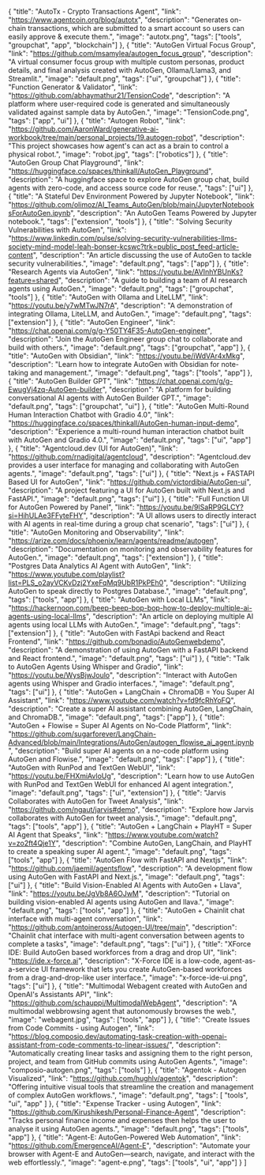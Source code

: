   {
    "title": "AutoTx - Crypto Transactions Agent",
    "link": "https://www.agentcoin.org/blog/autotx",
    "description": "Generates on-chain transactions, which are submitted to a smart account so users can easily approve & execute them.",
    "image": "autotx.png",
    "tags": ["tools", "groupchat", "app", "blockchain"]
  },
  {
    "title": "AutoGen Virtual Focus Group",
    "link": "https://github.com/msamylea/autogen_focus_group",
    "description": "A virtual consumer focus group with multiple custom personas, product details, and final analysis created with AutoGen, Ollama/Llama3, and Streamlit.",
    "image": "default.png",
    "tags": ["ui", "groupchat"]
  },
  {
    "title": "Function Generator & Validator",
    "link": "https://github.com/abhaymathur21/TensionCode",
    "description": "A platform where user-required code is generated and simultaneously validated against sample data by AutoGen.",
    "image": "TensionCode.png",
    "tags": ["app", "ui"]
  },
  {
    "title": "Autogen Robot",
    "link": "https://github.com/AaronWard/generative-ai-workbook/tree/main/personal_projects/19.autogen-robot",
    "description": "This project showcases how agent's can act as a brain to control a physical robot.",
    "image": "robot.jpg",
    "tags": ["robotics"]
  },
  {
    "title": "AutoGen Group Chat Playground",
    "link": "https://huggingface.co/spaces/thinkall/AutoGen_Playground",
    "description": "A huggingface space to explore AutoGen group chat, build agents with zero-code, and access source code for reuse.",
    "tags": ["ui"]
  },
  {
    "title": "A Stateful Dev Environment Powered by Jupyter Notebook",
    "link": "https://github.com/olimoz/AI_Teams_AutoGen/blob/main/JupyterNotebooksForAutoGen.ipynb",
    "description": "An AutoGen Teams Powered by Jupyter notebook.",
    "tags": ["extension", "tools"]
  },
  {
    "title": "Solving Security Vulnerabilities with AutoGen",
    "link": "https://www.linkedin.com/pulse/solving-security-vulnerabilities-llms-society-mind-model-leah-bonser-kcswc?trk=public_post_feed-article-content",
    "description": "An article discussing the use of AutoGen to tackle security vulnerabilities.",
    "image": "default.png",
    "tags": ["app"]
  },
  {
    "title": "Research Agents via AutoGen",
    "link": "https://youtu.be/AVInhYBUnKs?feature=shared",
    "description": "A guide to building a team of AI research agents using AutoGen.",
    "image": "default.png",
    "tags": ["groupchat", "tools"]
  },
  {
    "title": "AutoGen with Ollama and LiteLLM",
    "link": "https://youtu.be/y7wMTwJN7rA",
    "description": "A demonstration of integrating Ollama, LiteLLM, and AutoGen.",
    "image": "default.png",
    "tags": ["extension"]
  },
  {
    "title": "AutoGen Engineer",
    "link": "https://chat.openai.com/g/g-Y50TY4F35-AutoGen-engineer",
    "description": "Join the AutoGen Engineer group chat to collaborate and build with others.",
    "image": "default.png",
    "tags": ["groupchat", "app"]
  },
  {
    "title": "AutoGen with Obsidian",
    "link": "https://youtu.be/iWdVAr4xMkg",
    "description": "Learn how to integrate AutoGen with Obsidian for note-taking and management.",
    "image": "default.png",
    "tags": ["tools", "app"]
  },
  {
    "title": "AutoGen Builder GPT",
    "link": "https://chat.openai.com/g/g-EwugVj4zq-AutoGen-builder",
    "description": "A platform for building conversational AI agents with AutoGen Builder GPT.",
    "image": "default.png",
    "tags": ["groupchat", "ui"]
  },
  {
    "title": "AutoGen Multi-Round Human Interaction Chatbot with Gradio 4.0",
    "link": "https://huggingface.co/spaces/thinkall/AutoGen-human-input-demo",
    "description": "Experience a multi-round human interaction chatbot built with AutoGen and Gradio 4.0.",
    "image": "default.png",
    "tags": ["ui", "app"]
  },
  {
    "title": "Agentcloud.dev (UI for AutoGen)",
    "link": "https://github.com/rnadigital/agentcloud",
    "description": "Agentcloud.dev provides a user interface for managing and collaborating with AutoGen agents.",
    "image": "default.png",
    "tags": ["ui"]
  },
  {
    "title": "Next.js + FASTAPI Based UI for AutoGen",
    "link": "https://github.com/victordibia/AutoGen-ui",
    "description": "A project featuring a UI for AutoGen built with Next.js and FastAPI.",
    "image": "default.png",
    "tags": ["ui"]
  },
  {
    "title": "Full Function UI for AutoGen Powered by Panel",
    "link": "https://youtu.be/9lSaRP9GLCY?si=HihULAe3FFyteFHY",
    "description": "A UI allows users to directly interact with AI agents in real-time during a group chat scenario",
    "tags": ["ui"]
  },
  {
    "title": "AutoGen Monitoring and Observability",
    "link": "https://arize.com/docs/phoenix/learn/agents/readme/autogen",
    "description": "Documentation on monitoring and observability features for AutoGen.",
    "image": "default.png",
    "tags": ["extension"]
  },
  {
    "title": "Postgres Data Analytics AI Agent with AutoGen",
    "link": "https://www.youtube.com/playlist?list=PLS_o2ayVCKvDzj2YxeFqMq9UbR1PkPEh0",
    "description": "Utilizing AutoGen to speak directly to Postgres Database.",
    "image": "default.png",
    "tags": ["tools", "app"]
  },
  {
    "title": "AutoGen with Local LLMs",
    "link": "https://hackernoon.com/beep-beep-bop-bop-how-to-deploy-multiple-ai-agents-using-local-llms",
    "description": "An article on deploying multiple AI agents using local LLMs with AutoGen.",
    "image": "default.png",
    "tags": ["extension"]
  },
  {
    "title": "AutoGen with FastApi backend and React Frontend",
    "link": "https://github.com/bonadio/AutoGenwebdemo",
    "description": "A demonstration of using AutoGen with a FastAPI backend and React frontend.",
    "image": "default.png",
    "tags": ["ui"]
  },
  {
    "title": "Talk to AutoGen Agents Using Whisper and Gradio",
    "link": "https://youtu.be/WysBjwJoulo",
    "description": "Interact with AutoGen agents using Whisper and Gradio interfaces.",
    "image": "default.png",
    "tags": ["ui"]
  },
  {
    "title": "AutoGen + LangChain + ChromaDB = You Super AI Assistant",
    "link": "https://www.youtube.com/watch?v=fd9fcRhYoFQ",
    "description": "Create a super AI assistant combining AutoGen, LangChain, and ChromaDB.",
    "image": "default.png",
    "tags": ["app"]
  },
  {
    "title": "AutoGen + Flowise = Super AI Agents on No-Code Platform",
    "link": "https://github.com/sugarforever/LangChain-Advanced/blob/main/Integrations/AutoGen/autogen_flowise_ai_agent.ipynb",
    "description": "Build super AI agents on a no-code platform using AutoGen and Flowise.",
    "image": "default.png",
    "tags": ["app"]
  },
  {
    "title": "AutoGen with RunPod and TextGen WebUI",
    "link": "https://youtu.be/FHXmiAvloUg",
    "description": "Learn how to use AutoGen with RunPod and TextGen WebUI for enhanced AI agent integration.",
    "image": "default.png",
    "tags": ["ui", "extension"]
  },
  {
    "title": "Jarvis Collaborates with AutoGen for Tweet Analysis",
    "link": "https://github.com/ngaut/jarvis#demo",
    "description": "Explore how Jarvis collaborates with AutoGen for tweet analysis.",
    "image": "default.png",
    "tags": ["tools", "app"]
  },
  {
    "title": "AutoGen + LangChain + PlayHT = Super AI Agent that Speaks",
    "link": "https://www.youtube.com/watch?v=zo2ft4Qje1Y",
    "description": "Combine AutoGen, LangChain, and PlayHT to create a speaking super AI agent.",
    "image": "default.png",
    "tags": ["tools", "app"]
  },
  {
    "title": "AutoGen Flow with FastAPI and Nextjs",
    "link": "https://github.com/jaemil/agentsflow",
    "description": "A development flow using AutoGen with FastAPI and Next.js.",
    "image": "default.png",
    "tags": ["ui"]
  },
  {
    "title": "Build Vision-Enabled AI Agents with AutoGen + Llava",
    "link": "https://youtu.be/JgVb8A6OJwM",
    "description": "Tutorial on building vision-enabled AI agents using AutoGen and llava.",
    "image": "default.png",
    "tags": ["tools", "app"]
  },
  {
    "title": "AutoGen + Chainlit chat interface with multi-agent conversation",
    "link": "https://github.com/antoineross/Autogen-UI/tree/main",
    "description": "Chainlit chat interface with multi-agent conversation between agents to complete a tasks",
    "image": "default.png",
    "tags": ["ui"]
  },
  {
    "title": "XForce IDE: Build AutoGen based workforces from a drag and drop UI",
    "link": "https://ide.x-force.ai",
    "description": "X-Force IDE is a low-code, agent-as-a-service UI framework that lets you create AutoGen-based workforces from a drag-and-drop-like user interface.",
    "image": "x-force-ide-ui.png",
    "tags": ["ui"]
  },
  {
    "title": "Multimodal Webagent created with AutoGen and OpenAI's Assistants API",
    "link": "https://github.com/schauppi/MultimodalWebAgent",
    "description": "A multimodal webbrowsing agent that autonomously browses the web.",
    "image": "webagent.jpg",
    "tags": ["tools", "app"]
  },
  {
    "title": "Create Issues from Code Commits - using Autogen",
    "link": "https://blog.composio.dev/automating-task-creation-with-openai-assistant-from-code-comments-to-linear-issues/",
    "description": "Automatically creating linear tasks and assigning them to the right person, project, and team from GitHub commits using AutoGen Agents.",
    "image": "composio-autogen.png",
    "tags": ["tools"]
  },
  {
    "title": "Agentok - Autogen Visualized",
    "link": "https://github.com/hughlv/agentok",
    "description": "Offering intuitive visual tools that streamline the creation and management of complex AutoGen workflows.",
    "image": "default.png",
    "tags": [
      "tools", "ui", "app"
    ]
  },
  {
    "title": "Expense Tracker - using Autogen",
    "link": "https://github.com/Kirushikesh/Personal-Finance-Agent",
    "description": "Tracks personal finance income and expenses then helps the user to analyse it using AutoGen agents.",
    "image": "default.png",
    "tags": ["tools", "app"]
  },
  {
    "title": "Agent-E: AutoGen-Powered Web Automation",
    "link": "https://github.com/EmergenceAI/Agent-E",
    "description": "Automate your browser with Agent-E and AutoGen—search, navigate, and interact with the web effortlessly.",
    "image": "agent-e.png",
    "tags": ["tools", "ui", "app"]
  }
]
